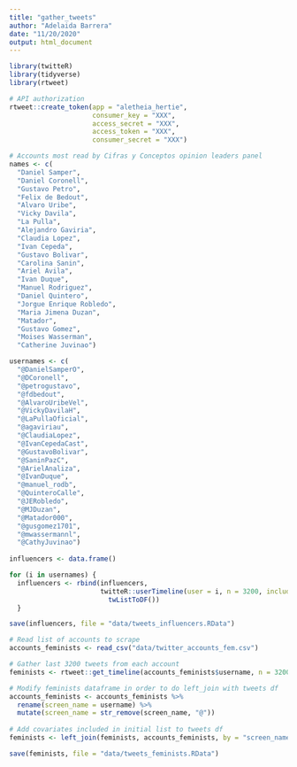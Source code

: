 ```yaml
---
title: "gather_tweets"
author: "Adelaida Barrera"
date: "11/20/2020"
output: html_document
---
```


```r

library(twitteR)
library(tidyverse)
library(rtweet)

# API authorization 
rtweet::create_token(app = "aletheia_hertie", 
                     consumer_key = "XXX",
                     access_secret = "XXX",
                     access_token = "XXX",
                     consumer_secret = "XXX")

```

```r

# Accounts most read by Cifras y Conceptos opinion leaders panel 
names <- c(
  "Daniel Samper",
  "Daniel Coronell", 
  "Gustavo Petro", 
  "Felix de Bedout",
  "Alvaro Uribe",
  "Vicky Davila", 
  "La Pulla",
  "Alejandro Gaviria",
  "Claudia Lopez",
  "Ivan Cepeda", 
  "Gustavo Bolivar",
  "Carolina Sanin", 
  "Ariel Avila",
  "Ivan Duque",
  "Manuel Rodriguez", 
  "Daniel Quintero", 
  "Jorgue Enrique Robledo",
  "Maria Jimena Duzan", 
  "Matador", 
  "Gustavo Gomez", 
  "Moises Wasserman", 
  "Catherine Juvinao") 

usernames <- c(
  "@DanielSamperO",
  "@DCoronell",
  "@petrogustavo",
  "@fdbedout",
  "@AlvaroUribeVel",
  "@VickyDavilaH",
  "@LaPullaOficial", 
  "@agaviriau",
  "@ClaudiaLopez", 
  "@IvanCepedaCast",
  "@GustavoBolivar", 
  "@SaninPazC", 
  "@ArielAnaliza",
  "@IvanDuque",
  "@manuel_rodb",
  "@QuinteroCalle", 
  "@JERobledo",
  "@MJDuzan",
  "@Matador000",
  "@gusgomez1701", 
  "@mwassermannl", 
  "@CathyJuvinao")
              
influencers <- data.frame()

for (i in usernames) {
  influencers <- rbind(influencers, 
                       twitteR::userTimeline(user = i, n = 3200, includeRts = TRUE) %>%
                         twListToDF())
  }

save(influencers, file = "data/tweets_influencers.RData")

```


```r

# Read list of accounts to scrape 
accounts_feminists <- read_csv("data/twitter_accounts_fem.csv")

# Gather last 3200 tweets from each account 
feminists <- rtweet::get_timeline(accounts_feminists$username, n = 3200)

# Modify feminists dataframe in order to do left_join with tweets df
accounts_feminists <- accounts_feminists %>% 
  rename(screen_name = username) %>% 
  mutate(screen_name = str_remove(screen_name, "@"))
  
# Add covariates included in initial list to tweets df 
feminists <- left_join(feminists, accounts_feminists, by = "screen_name")

save(feminists, file = "data/tweets_feminists.RData")

```

